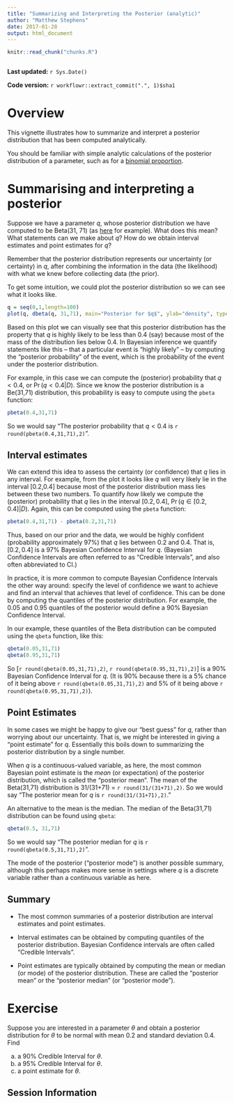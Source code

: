 ```yaml
---
title: "Summarizing and Interpreting the Posterior (analytic)"
author: "Matthew Stephens"
date: 2017-01-28
output: html_document
---
```


```r
knitr::read_chunk("chunks.R")
```

```r
```

**Last updated:** `r Sys.Date()`

**Code version:** `r workflowr::extract_commit(".", 1)$sha1`

# Overview

This vignette illustrates how to summarize and interpret a posterior distribution
that has been computed analytically.

You should be familiar with simple analytic calculations of the posterior 
distribution of a parameter, such as for a [binomial proportion](bayes_beta_binomial.html).

# Summarising and interpreting a posterior

Suppose we have a parameter $q$, whose posterior distribution we have computed
to be Beta(31, 71) (as [here](bayes_beta_bimomial.html) for example).
What does this mean? What statements can we make about $q$? How
do we obtain interval estimates and point estimates for $q$?

Remember that the posterior distribution represents our uncertainty (or certainty)
in $q$, after combining the information in the data (the likelihood) 
with what we knew before collecting data (the prior).

To get some intuition, we could 
plot the posterior distribution so we can see what it looks like.
```r
q = seq(0,1,length=100)
plot(q, dbeta(q, 31,71), main="Posterior for $q$", ylab="density", type="l")
```

Based on this plot we can visually see that this posterior distribution has the property that $q$ is highly likely to be less than 0.4 (say) because most of the mass of the distribution lies below 0.4. In Bayesian inference we quantify statements like this -- that a particular event is "highly likely" --
by computing the "posterior probability" of the event, which is
the probability of the event under the posterior distribution.

For example, in this case we can compute the (posterior) probability that $q<0.4$,  or $\Pr(q <0.4 | D)$.
Since we know the posterior distribution is a Be(31,71) distribution, this probability
is easy to compute using the `pbeta` function:
```r
pbeta(0.4,31,71)
```
So we would say "The posterior probability that $q<0.4$ is `r round(pbeta(0.4,31,71),2)`".

## Interval estimates

We can extend this idea to assess the certainty (or confidence) that $q$ lies in any interval.
For example, from the plot it looks like $q$ will very likely lie in the interval [0.2,0.4] because most of the posterior distribution mass lies between these two numbers.
 To quantify *how* likely we  compute the (posterior) probability that $q$ lies in the interval $[0.2,0.4]$, $\Pr(q \in [0.2,0.4] | D)$. Again, this can be
computed using the `pbeta` function:
```r
pbeta(0.4,31,71) - pbeta(0.2,31,71)
```

Thus, based on our prior and the data, we would be highly confident
(probability approximately 97%) that $q$ lies between 0.2 and 0.4. 
That is, $[0.2,0.4]$ is a 97% Bayesian Confidence Interval for $q$.
(Bayesian Confidence Intervals are often referred to as "Credible Intervals",
and also often abbreviated to CI.)

In practice, it is more common to compute Bayesian Confidence Intervals the other way around: specify the level of confidence we want to achieve and find an interval that achieves that level of confidence. This can be done by computing the quantiles of the posterior distribution. For example, the 0.05 and 0.95 quantiles of the posterior would define a 90% Bayesian Confidence Interval.

In our example, these quantiles of the Beta distribution can be computed using the
`qbeta` function, like this:
```r
qbeta(0.05,31,71)
qbeta(0.95,31,71)
```
So [`r round(qbeta(0.05,31,71),2)`, `r round(qbeta(0.95,31,71),2)`] is a 90% Bayesian Confidence Interval for $q$. (It is 90% because there is a 5% chance of it being above `r round(qbeta(0.05,31,71),2)` and 5% of it being above `r round(qbeta(0.95,31,71),2)`).

## Point Estimates

In some cases we might be happy to give our "best guess" for $q$, rather than worrying about our uncertainty. That is, we might be interested in giving a "point estimate" for $q$. Essentially this boils down to summarizing the posterior distribution by a single number.

When $q$ is a continuous-valued variable, as here, the most common Bayesian point
estimate is the *mean* (or expectation) of the posterior distribution, which is called the "posterior mean". The mean of the Beta(31,71) distribution is 31/(31+71) = `r round(31/(31+71),2)`. So we would say "The posterior mean for $q$ is `r round(31/(31+71),2)`."

An alternative to the mean is the median. The median of the Beta(31,71) distribution can be found using `qbeta`: 
```r
qbeta(0.5, 31,71)
```
So we would say "The posterior median for $q$ is `r round(qbeta(0.5,31,71),2)`".

The mode of the posterior ("posterior mode") is another possible summary, although 
this perhaps makes more sense in settings where $q$ is a discrete variable rather than a continuous variable as here.

## Summary

- The most common summaries of a posterior distribution are interval estimates and point estimates.

- Interval estimates can be obtained by computing quantiles of the posterior distribution.
Bayesian Confidence intervals are often called "Credible Intervals".

- Point estimates are typically obtained by computing the mean or median (or mode) of the posterior distribution. These are called the "posterior mean" or the "posterior median" (or "posterior mode").


# Exercise

Suppose you are interested in a parameter $\theta$ and obtain a posterior distribution for $\theta$ to be normal with mean 0.2 and standard deviation 0.4. Find

a) a 90% Credible Interval for $\theta$.
b) a 95% Credible Interval for $\theta$.
c) a point estimate for $\theta$.

## Session Information

```r
```
